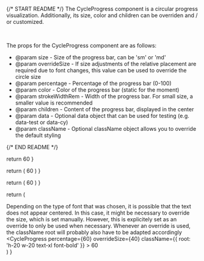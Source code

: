 
{/* START README */}
The CycleProgress component is a circular progress visualization. Additionally, its size, color and children can be overriden and / or customized.

<br />

The props for the CycleProgress component are as follows:

- @param size - Size of the progress bar, can be 'sm' or 'md'
- @param overrideSize - If size adjustments of the relative placement are required due to font changes, this value can be used to override the circle size
- @param percentage - Percentage of the progress bar (0-100)
- @param color - Color of the progress bar (static for the moment)
- @param strokeWidthRem - Width of the progress bar. For small size, a smaller value is recommended
- @param children - Content of the progress bar, displayed in the center
- @param data - Optional data object that can be used for testing (e.g. data-test or data-cy)
- @param className - Optional className object allows you to override the default styling

{/* END README */}

  return <CycleProgress percentage={60}>60</CycleProgress>
}

  return (
    <CycleProgress percentage={60} size="sm" strokeWidthRem={0.2}>
      60
    </CycleProgress>
  )
}

  return (
    <CycleProgress percentage={60} color="#FF0000">
      60
    </CycleProgress>
  )
}

  return (
    <div>
      Depending on the type of font that was chosen, it is possible that the
      text does not appear centered. In this case, it might be necessary to
      override the size, which is set manually. However, this is explicitely set
      as an override to only be used when necessary. Whenever an override is
      used, the className root will probably also have to be adapted accordingly
      <CycleProgress
        percentage={60}
        overrideSize={40}
        className={{ root: 'h-20 w-20 text-xl font-bold' }}
      >
        60
      </CycleProgress>
    </div>
  )
}

